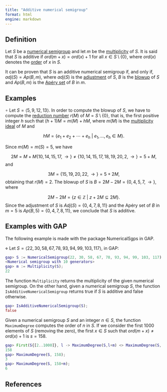 ```yaml
---
title: "Additive numerical semigroup"
format: html
engine: markdown
---
```


<!-- Maximal-denumerant-NS -->

## Definition

Let $S$ be a [numerical semigroup](../Basic-concepts/Numerical-semigroup.qmd) and let $m$ be the [multiplicity](../Basic-concepts/Multiplicity.qmd) of $S$. It is said that $S$ is additive if $ord(m+x) = ord(x) + 1$ for all $x \in S \setminus \{0\}$, where $ord(x)$ denotes the [order](../Fact-and-div/Order-of-an-element.qmd) of $x$ in $S$.

It can be proven that $S$ is an additive numerical semigroup if, and only if, $adj(S) = Ap(B, m)$, where $adj(S)$ is the [adjustment](../Fact-and-div/Adjustment-NS.qmd) of $S$, $B$ is the [blowup](../Ideals-NS/Blowup.qmd) of $S$ and $Ap(B, m)$ is the [Apéry set](../Basic-concepts/Apery-set.qmd) of $B$ in $m$.

## Examples

$\circ$ Let $S = \langle 5, 9, 12, 13 \rangle$. In order to compute the blowup of $S$, we have to compute the [reduction number](../Ideals-NS/Reduction-number.qmd) $r(M)$ of $M = S \setminus \{0\}$, that is, the first positive integer $h$ such that $(h+1)M = m(M) + hM$, where $m(M)$ is the [multiplicity ideal](../Ideals-NS/Multiplicity-ideal.qmd) of $M$ and

$$
hM = \{e_1 + e_2 + \cdots + e_h ~ | ~ e_1, \ldots, e_h \in M\}.
$$

Since $m(M) = m(S) = 5$, we have

$$
2M = M + M \{10, 14, 15, 17, \rightarrow \} \ne \{10, 14, 15, 17, 18, 19, 20, 2, \rightarrow \} = 5 + M,
$$ and

$$
3M = \{15, 19, 20, 22, \rightarrow \} = 5 + 2M,
$$ obtaining that $r(M) = 2$. The blowup of $S$ is $B = 2M - 2M = \{0, 4, 5, 7, \rightarrow \}$, where

$$
2M - 2M = \{z \in \mathbb{Z} ~ | ~ z + 2M \subseteq 2M \}.
$$ Since the adjustment of $S$ is $Adj(S) = \{0, 4, 7, 8, 11\}$ and the Apéry set of $B$ in $m = 5$ is $Ap(B, 5) = \{0, 4, 7, 8, 11\}$, we conclude that $S$ is additive.

## Examples with GAP

The following example is made with the package NumericalSgps in GAP.

$\diamond$ Let $S = \langle 22, 30, 58, 67, 78, 93, 94, 99, 103, 117 \rangle$, in GAP:

``` gap
gap> S := NumericalSemigroup(22, 30, 58, 67, 78, 93, 94, 99, 103, 117);
<Numerical semigroup with 10 generators>
gap> m := Multiplicity(S);
22
```

The function `Multiplicity` returns the multiplicity of the given numerical semigroup. On the other hand, given a numerical semigroup $S$, the function `IsAdditiveNumericalSemigroup` returns true if $S$ is additive and false otherwise.

``` gap
gap> IsAdditiveNumericalSemigroup(S);
false
```

Given a numerical semigroup $S$ and an integer $n \in S$, the function `MaximumDegree` computes the order of $n$ in $S$. If we consider the first $1000$ elements of $S$ (removing the zero), the first $x \in S$ such that $ord(m + x) \ne ord(x) + 1$ is $s = 158$.

``` gap
gap> First(S{[2..1000]}, l -> MaximumDegree(S,l+m) <> MaximumDegree(S, l) + 1);
158
gap> MaximumDegree(S, 158);
3
gap> MaximumDegree(S, 158+m);
6
```

## References
